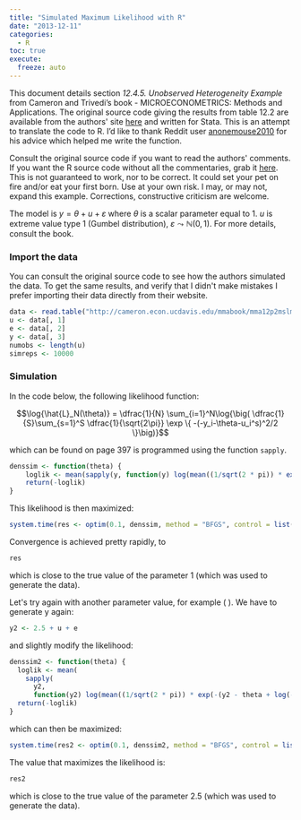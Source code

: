 ```yaml
---
title: "Simulated Maximum Likelihood with R"
date: "2013-12-11"
categories:
  - R
toc: true
execute:
  freeze: auto
---
```


<head>
<script src="https://polyfill.io/v3/polyfill.min.js?features=es6"></script>
<script id="MathJax-script" async src="https://cdn.jsdelivr.net/npm/mathjax@3/es5/tex-mml-chtml.js"></script>

</head>

<body>

<p>This document details section <em>12.4.5. Unobserved Heterogeneity 
Example</em> from Cameron and Trivedi's book - MICROECONOMETRICS: Methods and 
Applications. The original source code giving the results from table 12.2 are 
available from the authors&#39; site <a 
href="http://cameron.econ.ucdavis.edu/mmabook/mmaprograms.html">here</a> and 
written for Stata. This is an attempt to translate the code to R. I'd like to 
thank Reddit user <a 
href="http://www.reddit.com/user/anonemouse2010">anonemouse2010</a> for his 
advice which helped me write the function.</p>

<p>Consult the original source code if you want to read the authors&#39; comments. If you want the R source code without all the commentaries, grab it <a href='/assets/code/simulated_max_lik.R'>here</a>. This is not guaranteed to work, nor to be correct. It could set your pet on fire and/or eat your first born. Use at your own risk. I may, or may not, expand this example. Corrections, constructive criticism are welcome.</p>

<p>The model is $y=\theta+u+\varepsilon$ where $\theta$ is a scalar parameter equal to 1. $u$ is extreme value type 1 (Gumbel distribution), $\varepsilon \leadsto \mathbb{N}(0,1)$. For more details, consult the book.</p>

<h3>Import the data</h3>

<p>You can consult the original source code to see how the authors simulated the data. To get the same results, and verify that I didn&#39;t make mistakes I prefer importing their data directly from their website.</p>

```r
data <- read.table("http://cameron.econ.ucdavis.edu/mmabook/mma12p2mslmsm.asc")
u <- data[, 1]
e <- data[, 2]
y <- data[, 3]
numobs <- length(u)
simreps <- 10000
```

<h3>Simulation</h3>

<p>In the code below, the following likelihood function:

$$\log{\hat{L}_N(\theta)} = \dfrac{1}{N} \sum_{i=1}^N\log{\big( \dfrac{1}{S}\sum_{s=1}^S \dfrac{1}{\sqrt{2\pi}} \exp \{ -(-y_i-\theta-u_i^s)^2/2 \}\big)}$$

which can be found on page 397 is programmed using the function <code>sapply</code>.</p>

```r
denssim <- function(theta) {
    loglik <- mean(sapply(y, function(y) log(mean((1/sqrt(2 * pi)) * exp(-(y - theta + log(-log(runif(simreps))))^2/2)))))
    return(-loglik)
}
```

<p>This likelihood is then maximized:</p>

```r
system.time(res <- optim(0.1, denssim, method = "BFGS", control = list(maxit = simreps)))
```

<p>Convergence is achieved pretty rapidly, to </p>

```r
res
```


<p>which is close to the true value of the parameter 1 (which was used to generate the data). </p>

<p>Let&#39;s try again with another parameter value, for example \( \theta=2.5 \). We have to generate y again:</p>

```r
y2 <- 2.5 + u + e
```

<p>and slightly modify the likelihood:</p>

```r
denssim2 <- function(theta) {
  loglik <- mean(
    sapply(
      y2,
      function(y2) log(mean((1/sqrt(2 * pi)) * exp(-(y2 - theta + log(-log(runif(simreps))))^2/2)))))
  return(-loglik)
}
```

<p>which can then be maximized:</p>

```r
system.time(res2 <- optim(0.1, denssim2, method = "BFGS", control = list(maxit = simreps)))
```

<p>The value that maximizes the likelihood is: </p>

```r
res2
```

<p>which is close to the true value of the parameter 2.5 (which was used to generate the data). </p>

</body>
